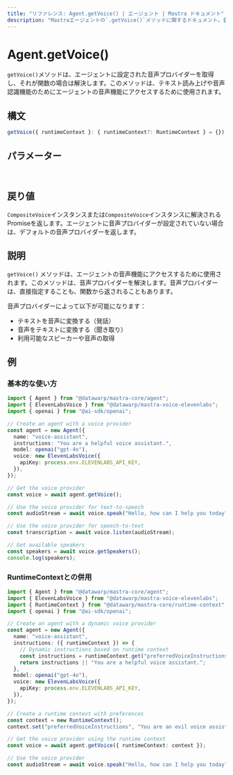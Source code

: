 ```yaml
---
title: "リファレンス: Agent.getVoice() | エージェント | Mastra ドキュメント"
description: "Mastraエージェントの`.getVoice()`メソッドに関するドキュメント。音声機能のための音声プロバイダーを取得します。"
---
```


# Agent.getVoice()

`getVoice()`メソッドは、エージェントに設定された音声プロバイダーを取得し、それが関数の場合は解決します。このメソッドは、テキスト読み上げや音声認識機能のためにエージェントの音声機能にアクセスするために使用されます。

## 構文

```typescript
getVoice({ runtimeContext }: { runtimeContext?: RuntimeContext } = {}): CompositeVoice | Promise<CompositeVoice>
```

## パラメーター

<br />
<PropertiesTable
  content={[
    {
      name: "runtimeContext",
      type: "RuntimeContext",
      isOptional: true,
      description:
        "依存性注入やコンテキスト情報のためのランタイムコンテキスト。指定されていない場合は、新しい RuntimeContext インスタンスがデフォルトで使用されます。",
    },
  ]}
/>

## 戻り値

`CompositeVoice`インスタンスまたは`CompositeVoice`インスタンスに解決されるPromiseを返します。エージェントに音声プロバイダーが設定されていない場合は、デフォルトの音声プロバイダーを返します。

## 説明

`getVoice()` メソッドは、エージェントの音声機能にアクセスするために使用されます。このメソッドは、音声プロバイダーを解決します。音声プロバイダーは、直接指定することも、関数から返されることもあります。

音声プロバイダーによって以下が可能になります：

- テキストを音声に変換する（発話）
- 音声をテキストに変換する（聞き取り）
- 利用可能なスピーカーや音声の取得

## 例

### 基本的な使い方

```typescript
import { Agent } from "@datawarp/mastra-core/agent";
import { ElevenLabsVoice } from "@datawarp/mastra-voice-elevenlabs";
import { openai } from "@ai-sdk/openai";

// Create an agent with a voice provider
const agent = new Agent({
  name: "voice-assistant",
  instructions: "You are a helpful voice assistant.",
  model: openai("gpt-4o"),
  voice: new ElevenLabsVoice({
    apiKey: process.env.ELEVENLABS_API_KEY,
  }),
});

// Get the voice provider
const voice = await agent.getVoice();

// Use the voice provider for text-to-speech
const audioStream = await voice.speak("Hello, how can I help you today?");

// Use the voice provider for speech-to-text
const transcription = await voice.listen(audioStream);

// Get available speakers
const speakers = await voice.getSpeakers();
console.log(speakers);
```

### RuntimeContextとの併用

```typescript
import { Agent } from "@datawarp/mastra-core/agent";
import { ElevenLabsVoice } from "@datawarp/mastra-voice-elevenlabs";
import { RuntimeContext } from "@datawarp/mastra-core/runtime-context";
import { openai } from "@ai-sdk/openai";

// Create an agent with a dynamic voice provider
const agent = new Agent({
  name: "voice-assistant",
  instructions: ({ runtimeContext }) => {
    // Dynamic instructions based on runtime context
    const instructions = runtimeContext.get("preferredVoiceInstructions");
    return instructions || "You are a helpful voice assistant.";
  },
  model: openai("gpt-4o"),
  voice: new ElevenLabsVoice({
    apiKey: process.env.ELEVENLABS_API_KEY,
  }),
});

// Create a runtime context with preferences
const context = new RuntimeContext();
context.set("preferredVoiceInstructions", "You are an evil voice assistant");

// Get the voice provider using the runtime context
const voice = await agent.getVoice({ runtimeContext: context });

// Use the voice provider
const audioStream = await voice.speak("Hello, how can I help you today?");
```
